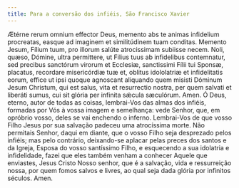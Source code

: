 ```yaml
---
title: Para a conversão dos infiéis, São Francisco Xavier
---
```


<div class="side-by-side not-content">
  <span>
    Ætérne rerum omnium effector Deus, memento abs te animas infidelium
    procreatas, easque ad imaginem et similitúdinem tuam conditas. Memento
    Jesum, Fílium tuum, pro illorum salúte atrocissimam subiisse necem. Noli,
    quæso, Dómine, ultra permittere, ut Filius tuus ab infidelibus contemnatur,
    sed precibus sanctórum virorum et Ecclesiæ, sanctissimi Fílii tui Sponsæ,
    placatus, recordare misericórdiæ tuæ et, oblitus idololatriæ et
    infidelitatis eorum, effice ut ipsi quoque agnoscant aliquando quem misisti
    Dóminum Jesum Christum, qui est salus, vita et resurrectio nostra, per quem
    salvati et liberáti sumus, cui sit glória per infinita sǽcula sæculórum.
    Amen.
  </span>
  <span>
    Ó Deus, eterno, autor de todas as coisas, lembrai-Vos das almas dos infiéis,
    formadas por Vós à vossa imagem e semelhança: vede Senhor, que, em opróbrio
    vosso, deles se vai enchendo o inferno. Lembrai-Vos de que vosso Filho Jesus
    por sua salvação padeceu uma atrocíssima morte. Não permitais Senhor, daqui
    em diante, que o vosso Filho seja desprezado pelos infiéis; mas pelo
    contrário, deixando-se aplacar pelas preces dos santos e da Igreja, Esposa
    do vosso santíssimo Filho, e esquecendo a sua idolatria e infidelidade,
    fazei que eles também venham a conhecer Aquele que enviastes, Jesus Cristo
    Nosso senhor, que é a salvação, vida e ressurreição nossa, por quem fomos
    salvos e livres, ao qual seja dada glória por infinitos séculos. Amen.
  </span>
</div>
